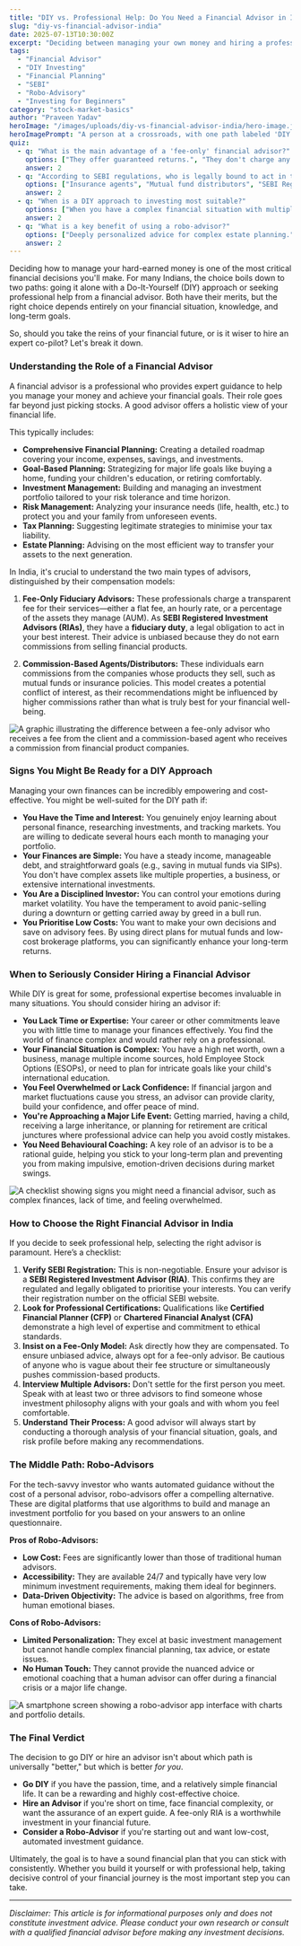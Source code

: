 ```yaml
---
title: "DIY vs. Professional Help: Do You Need a Financial Advisor in India?"
slug: "diy-vs-financial-advisor-india"
date: 2025-07-13T10:30:00Z
excerpt: "Deciding between managing your own money and hiring a professional can be tough. This guide breaks down when to DIY and when to seek expert financial advice in India."
tags:
  - "Financial Advisor"
  - "DIY Investing"
  - "Financial Planning"
  - "SEBI"
  - "Robo-Advisory"
  - "Investing for Beginners"
category: "stock-market-basics"
author: "Praveen Yadav"
heroImage: "/images/uploads/diy-vs-financial-advisor-india/hero-image.jpg"
heroImagePrompt: "A person at a crossroads, with one path labeled 'DIY Investing' showing a person managing charts on a laptop, and the other path labeled 'Financial Advisor' showing two people in a professional meeting."
quiz:
  - q: "What is the main advantage of a 'fee-only' financial advisor?"
    options: ["They offer guaranteed returns.", "They don't charge any fees.", "Their advice is unbiased as they don't earn commissions on products.", "They only work with high-net-worth individuals."]
    answer: 2
  - q: "According to SEBI regulations, who is legally bound to act in the client's best interest?"
    options: ["Insurance agents", "Mutual fund distributors", "SEBI Registered Investment Advisors (RIAs)", "Bank relationship managers"]
    answer: 2
  - q: "When is a DIY approach to investing most suitable?"
    options: ["When you have a complex financial situation with multiple assets.", "When you lack the time and interest to research investments.", "When your finances are straightforward and you enjoy managing them.", "When you frequently make emotional investment decisions."]
    answer: 2
  - q: "What is a key benefit of using a robo-advisor?"
    options: ["Deeply personalized advice for complex estate planning.", "In-person meetings and emotional coaching.", "Low-cost, automated investment management based on algorithms.", "They can help with tax evasion strategies."]
    answer: 2
---
```


Deciding how to manage your hard-earned money is one of the most critical financial decisions you'll make. For many Indians, the choice boils down to two paths: going it alone with a Do-It-Yourself (DIY) approach or seeking professional help from a financial advisor. Both have their merits, but the right choice depends entirely on your financial situation, knowledge, and long-term goals.

So, should you take the reins of your financial future, or is it wiser to hire an expert co-pilot? Let's break it down.

### Understanding the Role of a Financial Advisor

A financial advisor is a professional who provides expert guidance to help you manage your money and achieve your financial goals. Their role goes far beyond just picking stocks. A good advisor offers a holistic view of your financial life.

This typically includes:
*   **Comprehensive Financial Planning:** Creating a detailed roadmap covering your income, expenses, savings, and investments.
*   **Goal-Based Planning:** Strategizing for major life goals like buying a home, funding your children's education, or retiring comfortably.
*   **Investment Management:** Building and managing an investment portfolio tailored to your risk tolerance and time horizon.
*   **Risk Management:** Analyzing your insurance needs (life, health, etc.) to protect you and your family from unforeseen events.
*   **Tax Planning:** Suggesting legitimate strategies to minimise your tax liability.
*   **Estate Planning:** Advising on the most efficient way to transfer your assets to the next generation.

In India, it's crucial to understand the two main types of advisors, distinguished by their compensation models:

1.  **Fee-Only Fiduciary Advisors:** These professionals charge a transparent fee for their services—either a flat fee, an hourly rate, or a percentage of the assets they manage (AUM). As **SEBI Registered Investment Advisors (RIAs)**, they have a **fiduciary duty**, a legal obligation to act in your best interest. Their advice is unbiased because they do not earn commissions from selling financial products.

2.  **Commission-Based Agents/Distributors:** These individuals earn commissions from the companies whose products they sell, such as mutual funds or insurance policies. This model creates a potential conflict of interest, as their recommendations might be influenced by higher commissions rather than what is truly best for your financial well-being.

![A graphic illustrating the difference between a fee-only advisor who receives a fee from the client and a commission-based agent who receives a commission from financial product companies.](/images/uploads/diy-vs-financial-advisor-india/advisor-fee-models.png)

### Signs You Might Be Ready for a DIY Approach

Managing your own finances can be incredibly empowering and cost-effective. You might be well-suited for the DIY path if:

*   **You Have the Time and Interest:** You genuinely enjoy learning about personal finance, researching investments, and tracking markets. You are willing to dedicate several hours each month to managing your portfolio.
*   **Your Finances are Simple:** You have a steady income, manageable debt, and straightforward goals (e.g., saving in mutual funds via SIPs). You don't have complex assets like multiple properties, a business, or extensive international investments.
*   **You Are a Disciplined Investor:** You can control your emotions during market volatility. You have the temperament to avoid panic-selling during a downturn or getting carried away by greed in a bull run.
*   **You Prioritise Low Costs:** You want to make your own decisions and save on advisory fees. By using direct plans for mutual funds and low-cost brokerage platforms, you can significantly enhance your long-term returns.

### When to Seriously Consider Hiring a Financial Advisor

While DIY is great for some, professional expertise becomes invaluable in many situations. You should consider hiring an advisor if:

*   **You Lack Time or Expertise:** Your career or other commitments leave you with little time to manage your finances effectively. You find the world of finance complex and would rather rely on a professional.
*   **Your Financial Situation is Complex:** You have a high net worth, own a business, manage multiple income sources, hold Employee Stock Options (ESOPs), or need to plan for intricate goals like your child's international education.
*   **You Feel Overwhelmed or Lack Confidence:** If financial jargon and market fluctuations cause you stress, an advisor can provide clarity, build your confidence, and offer peace of mind.
*   **You're Approaching a Major Life Event:** Getting married, having a child, receiving a large inheritance, or planning for retirement are critical junctures where professional advice can help you avoid costly mistakes.
*   **You Need Behavioural Coaching:** A key role of an advisor is to be a rational guide, helping you stick to your long-term plan and preventing you from making impulsive, emotion-driven decisions during market swings.

![A checklist showing signs you might need a financial advisor, such as complex finances, lack of time, and feeling overwhelmed.](/images/uploads/diy-vs-financial-advisor-india/when-to-hire-advisor.png)

### How to Choose the Right Financial Advisor in India

If you decide to seek professional help, selecting the right advisor is paramount. Here’s a checklist:

1.  **Verify SEBI Registration:** This is non-negotiable. Ensure your advisor is a **SEBI Registered Investment Advisor (RIA)**. This confirms they are regulated and legally obligated to prioritise your interests. You can verify their registration number on the official SEBI website.
2.  **Look for Professional Certifications:** Qualifications like **Certified Financial Planner (CFP)** or **Chartered Financial Analyst (CFA)** demonstrate a high level of expertise and commitment to ethical standards.
3.  **Insist on a Fee-Only Model:** Ask directly how they are compensated. To ensure unbiased advice, always opt for a fee-only advisor. Be cautious of anyone who is vague about their fee structure or simultaneously pushes commission-based products.
4.  **Interview Multiple Advisors:** Don't settle for the first person you meet. Speak with at least two or three advisors to find someone whose investment philosophy aligns with your goals and with whom you feel comfortable.
5.  **Understand Their Process:** A good advisor will always start by conducting a thorough analysis of your financial situation, goals, and risk profile before making any recommendations.

### The Middle Path: Robo-Advisors

For the tech-savvy investor who wants automated guidance without the cost of a personal advisor, robo-advisors offer a compelling alternative. These are digital platforms that use algorithms to build and manage an investment portfolio for you based on your answers to an online questionnaire.

**Pros of Robo-Advisors:**
*   **Low Cost:** Fees are significantly lower than those of traditional human advisors.
*   **Accessibility:** They are available 24/7 and typically have very low minimum investment requirements, making them ideal for beginners.
*   **Data-Driven Objectivity:** The advice is based on algorithms, free from human emotional biases.

**Cons of Robo-Advisors:**
*   **Limited Personalization:** They excel at basic investment management but cannot handle complex financial planning, tax advice, or estate issues.
*   **No Human Touch:** They cannot provide the nuanced advice or emotional coaching that a human advisor can offer during a financial crisis or a major life change.

![A smartphone screen showing a robo-advisor app interface with charts and portfolio details.](/images/uploads/diy-vs-financial-advisor-india/robo-advisor-app.png)

### The Final Verdict

The decision to go DIY or hire an advisor isn't about which path is universally "better," but which is better *for you*.

*   **Go DIY** if you have the passion, time, and a relatively simple financial life. It can be a rewarding and highly cost-effective choice.
*   **Hire an Advisor** if you're short on time, face financial complexity, or want the assurance of an expert guide. A fee-only RIA is a worthwhile investment in your financial future.
*   **Consider a Robo-Advisor** if you're starting out and want low-cost, automated investment guidance.

Ultimately, the goal is to have a sound financial plan that you can stick with consistently. Whether you build it yourself or with professional help, taking decisive control of your financial journey is the most important step you can take.

---
*Disclaimer: This article is for informational purposes only and does not constitute investment advice. Please conduct your own research or consult with a qualified financial advisor before making any investment decisions.*
